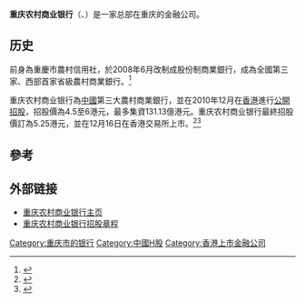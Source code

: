 {{Bank Financial Information
| name = 重庆农村商业银行股份有限公司
| else_name = Chongqing Rural Commercial Bank
| image = [[File:CQCB.jpg|260px]]
| full_name = 
| abbreviated_name = 重庆农商行
| market_information =
| CNAPS_code = 
| isin_code = 
| swift_code = 
| WKN_Number = 
| CBRC_code =
| NACAO_code =
| iban_code =
| finance_code_list = 
| finance_code = 
| banktype = [[农村信用合作社|农村信用合作社]]
| open_date = {{start date and age|1951|p=yes}}
| closing_date =
| zip_code = 
| location = {{PRC}}<br>[[重庆市|重庆市]][[江北区_(重庆市)|江北区]]金沙门路36号
| slogan = 
| chairman = 
| president = 
| revenue = 
| operating_income = 
| net_income = 
| assets = 9153亿元（2018年9月末）
| equity = 
| capital = 
| num_employees = 
| major_shareholder = 
| subsid = 
| homepage = [http://www.cqrcb.com/ 重庆农村商业银行]
| footnotes = 
}}
'''重庆农村商业银行'''（{{sehk|3618}}、{{sse|601077}}）是一家总部在重庆的金融公司。

==历史==
前身為重慶市農村信用社，於2008年6月改制成股份制商業銀行，成為全國第三家、西部首家省級農村商業銀行。<ref>{{Cite web |url=http://finance.people.com.cn/BIG5/43429/158944/158945/158949/161227/9768861.html |title=重慶農村商業銀行董事長 劉建忠 |access-date=2011-01-02 |archive-date=2016-03-04 |archive-url=https://web.archive.org/web/20160304201007/http://finance.people.com.cn/BIG5/43429/158944/158945/158949/161227/9768861.html |dead-url=no }}</ref>

重庆农村商业银行為[[中华人民共和国|中國]]第三大農村商業銀行，並在2010年12月在[[香港|香港]]進行[[IPO|公開招股]]，招股價為4.5至6港元，最多集資131.13億港元。重庆农村商业银行最終招股價訂為5.25港元，並在12月16日在香港交易所上市。<ref>{{Cite web |url=http://finance.sina.com/bg/chinamkt/sinacn/20101202/1455186422.html |title=重慶農商行最多集資150億 社保基金可套現11億 |access-date=2011-01-02 |archive-date=2016-03-04 |archive-url=https://web.archive.org/web/20160304192234/http://finance.sina.com/bg/chinamkt/sinacn/20101202/1455186422.html |dead-url=no }}</ref><ref>{{Cite web |url=http://finance.sina.com/bg/chinamkt/sinacn/20101216/0509195585.html |title=中國銀行業第四梯隊拉開上市序幕 |access-date=2011-01-02 |archive-date=2015-06-04 |archive-url=https://web.archive.org/web/20150604001253/http://finance.sina.com/bg/chinamkt/sinacn/20101216/0509195585.html |dead-url=no }}</ref>

==參考==
{{reflist}}

== 外部链接 ==
* [http://www.cqrcb.com/ 重庆农村商业银行主页] {{Wayback|url=http://www.cqrcb.com/ |date=20201025102430 }}
* [http://www.hkexnews.hk/listedco/listconews/sehk/20101203/LTN20101203008_C.pdf 重庆农村商业银行招股章程] {{Wayback|url=http://www.hkexnews.hk/listedco/listconews/sehk/20101203/LTN20101203008_C.pdf |date=20101214100645 }}

{{Hang Seng China H-Financials Index}}

{{中华人民共和国农村商业银行}}
[[Category:重庆市的银行|Category:重庆市的银行]]
[[Category:中國H股|Category:中國H股]]
[[Category:香港上市金融公司|Category:香港上市金融公司]]